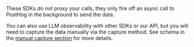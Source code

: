 
<CalloutBox type="fyi" icon="IconInfo" title="Note">

These SDKs _do not_ proxy your calls, they only fire off an async call to PostHog in the background to send the data.

You can also use LLM observability with other SDKs or our API, but you will need to capture the data manually via the capture method. See schema in the [manual capture section](/docs/llm-observability/manual-capture) for more details.

</CalloutBox>
